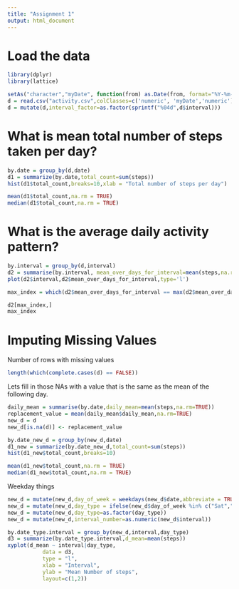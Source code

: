```yaml
---
title: "Assignment 1"
output: html_document
---
```


Load the data
=============

```r
library(dplyr)
library(lattice)
```

```r

setAs("character","myDate", function(from) as.Date(from, format="%Y-%m-%d") )
d = read.csv("activity.csv",colClasses=c('numeric', 'myDate','numeric'))
d = mutate(d,interval_factor=as.factor(sprintf("%04d",d$interval)))
```


What is mean total number of steps taken per day?
=================================================

```r
by.date = group_by(d,date)
d1 = summarize(by.date,total_count=sum(steps))
hist(d1$total_count,breaks=10,xlab = "Total number of steps per day")

mean(d1$total_count,na.rm = TRUE)
median(d1$total_count,na.rm = TRUE)

```

What is the average daily activity pattern?
===========================================

```r
by.interval = group_by(d,interval)
d2 = summarise(by.interval, mean_over_days_for_interval=mean(steps,na.rm=TRUE))
plot(d2$interval,d2$mean_over_days_for_interval,type='l')

max_index = which(d2$mean_over_days_for_interval == max(d2$mean_over_days_for_interval))

d2[max_index,]
max_index
```

Imputing Missing Values
=======================

Number of rows with missing values

```r
length(which(complete.cases(d) == FALSE))
```

Lets fill in those NAs with a value that is the same as the mean of the following day.

```r
daily_mean = summarise(by.date,daily_mean=mean(steps,na.rm=TRUE))
replacement_value = mean(daily_mean$daily_mean,na.rm=TRUE)
new_d = d
new_d[is.na(d)] <- replacement_value

by.date_new_d = group_by(new_d,date)
d1_new = summarize(by.date_new_d,total_count=sum(steps))
hist(d1_new$total_count,breaks=10)

mean(d1_new$total_count,na.rm = TRUE)
median(d1_new$total_count,na.rm = TRUE)

```

Weekday things

```r
new_d = mutate(new_d,day_of_week = weekdays(new_d$date,abbreviate = TRUE))
new_d = mutate(new_d,day_type = ifelse(new_d$day_of_week %in% c("Sat","Sun"),"weekend","weekday"))
new_d = mutate(new_d,day_type=as.factor(day_type))
new_d = mutate(new_d,interval_number=as.numeric(new_d$interval))

by.date_type.interval = group_by(new_d,interval,day_type)
d3 = summarize(by.date_type.interval,d_mean=mean(steps))
xyplot(d_mean ~ interval|day_type, 
           data = d3,
           type = "l",
           xlab = "Interval",
           ylab = "Mean Number of steps",
           layout=c(1,2))

```
